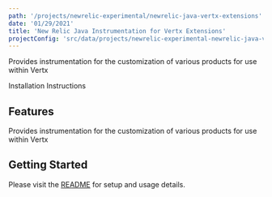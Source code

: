 ```yaml
---
path: '/projects/newrelic-experimental/newrelic-java-vertx-extensions'
date: '01/29/2021'
title: 'New Relic Java Instrumentation for Vertx Extensions'
projectConfig: 'src/data/projects/newrelic-experimental-newrelic-java-vertx-extensions.json'
---
```


<!-- Imports must occur at the top of the file -->


Provides instrumentation for the customization of various products for use within Vertx

<Link to="https://github.com/newrelic-experimental/newrelic-java-vertx-extensions">
  Installation Instructions
</Link>

## Features

Provides instrumentation for the customization of various products for use within Vertx

## Getting Started

Please visit the [README](https://github.com/newrelic-experimental/newrelic-java-vertx-extensions#readme) for setup and usage details.
